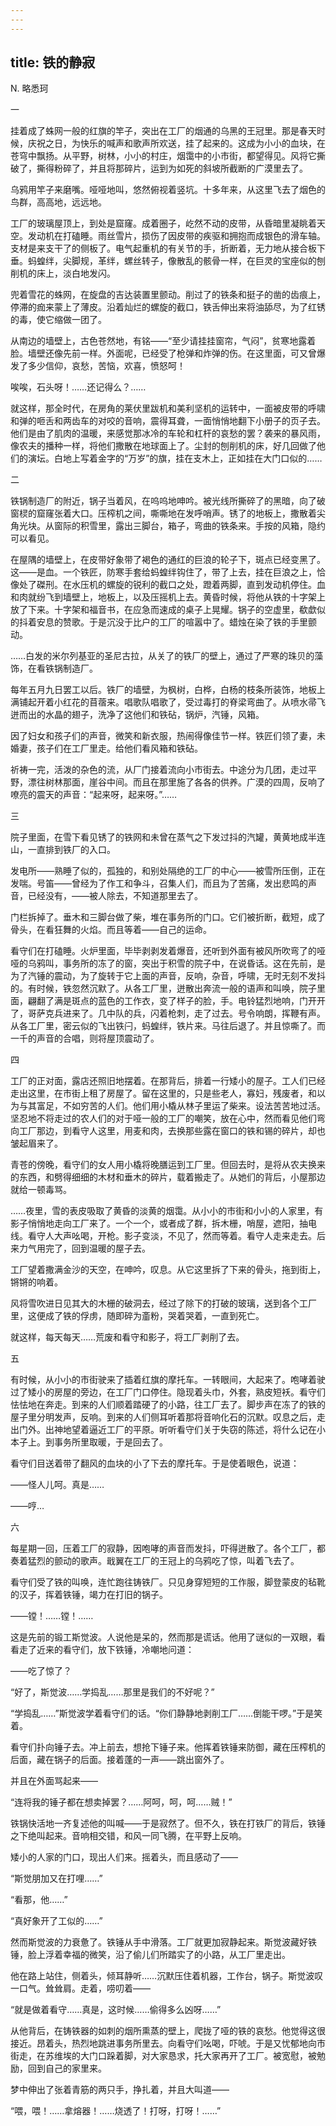 ```yaml
---
---
---
```

title: 铁的静寂
---



N. 略悉珂

一

挂着成了蛛网一般的红旗的竿子，突出在工厂的烟通的乌黑的王冠里。那是春天时候，庆祝之日，为快乐的喊声和歌声所欢送，挂了起来的。这成为小小的血块，在苍穹中飘扬。从平野，树林，小小的村庄，烟霭中的小市街，都望得见。风将它撕破了，撕得粉碎了，并且将那碎片，运到为如死的斜坡所截断的广漠里去了。

乌鸦用竿子来磨嘴。哑哑地叫，悠然俯视着竖坑。十多年来，从这里飞去了烟色的鸟群，高高地，远远地。

工厂的玻璃屋顶上，到处是窟窿。成着圈子，屹然不动的皮带，从昏暗里凝眺着天空。发动机在打磕睡。雨丝雪片，损伤了因皮带的疾驱和拥抱而成银色的滑车轴。支材是来支干了的侧板了。电气起重机的有关节的手，折断着，无力地从接合板下垂。蚂蝗绊，尖脚规，革绊，螺丝转子，像散乱的骸骨一样，在巨灵的宝座似的刨削机的床上，淡白地发闪。

兜着雪花的蛛网，在旋盘的吉达装置里颤动。削过了的铁条和挺子的凿的齿痕上，停滞的痂来蒙上了薄皮。沿着灿烂的螺旋的截口，铁舌伸出来将油舔尽，为了红锈的毒，使它缩做一团了。

从南边的墙壁上，古色苍然地，有铭——“至少请挂挂窗帘，气闷”，贫寒地露着脸。墙壁还像先前一样。外面呢，已经受了枪弹和炸弹的伤。在这里面，可又曾爆发了多少信仰，哀愁，苦恼，欢喜，愤怒呵！

唉唉，石头呀！……还记得么？……

就这样，那全时代，在房角的莱伏里跋机和美利坚机的运转中，一面被皮带的呼啸和弹的咂舌和两齿车的对咬的音响，震得耳聋，一面悄悄地翻下小册子的页子去。他们是由了肌肉的温暖，来感觉那冰冷的车轮和杠杆的哀愁的罢？袭来的暴风雨，像农夫的播种一样，将他们撒散在地球面上了。尘封的刨削机的床，好几回做了他们的演坛。白地上写着金字的“万岁”的旗，挂在支木上，正如挂在大门口似的……

二

铁锅制造厂的附近，锅子当着风，在呜呜地呻吟。被光线所撕碎了的黑暗，向了破窗棂的窟窿张着大口。压榨机之间，嘶嘶地在发呼哨声。锈了的地板上，撒散着尖角光块。从窗际的积雪里，露出三脚台，箱子，弯曲的铁条来。手按的风箱，隐约可以看见。

在屋隅的墙壁上，在皮带好象带了褐色的通红的巨浪的轮子下，斑点已经变黑了。这——是血。一个铁匠，防寒手套给蚂蝗绊钩住了，带了上去，挂在巨浪之上，恰像处了磔刑。在水压机的螺旋的锐利的截口之处，蹬着两脚，直到发动机停住。血和肉就纷飞到墙壁上，地板上，以及压摇机上去。黄昏时候，将他从铁的十字架上放了下来。十字架和福音书，在应急而速成的桌子上晃耀。锅子的空虚里，欷歔似的抖着安息的赞歌。于是沉没于比户的工厂的喧嚣中了。蜡烛在染了铁的手里颤动。

……白发的米尔列基亚的圣尼古拉，从关了的铁厂的壁上，通过了严寒的珠贝的藻饰，在看铁锅制造厂。

每年五月九日罢工以后。铁厂的墙壁，为枫树，白桦，白杨的枝条所装饰，地板上满铺起开着小红花的苜蓿来。唱歌队唱歌了，受过毒打的脊梁弯曲了。从喷水帚飞迸而出的水晶的翅子，洗净了这他们和铁砧，锅炉，汽锤，风箱。

因了妇女和孩子们的声音，微笑和新衣服，热闹得像佳节一样。铁匠们领了妻，未婚妻，孩子们在工厂里走。给他们看风箱和铁砧。

祈祷一完，活泼的杂色的流，从厂门接着流向小市街去。中途分为几团，走过平野，漂往树林那面，崖谷中间。而且在那里施了各各的供养。广漠的四周，反响了嘹亮的震天的声音：“起来呀，起来呀。”……

三

院子里面，在雪下看见锈了的铁网和未曾在蒸气之下发过抖的汽罐，黄黄地成半连山，一直排到铁厂的入口。

发电所——熟睡了似的，孤独的，和别处隔绝的工厂的中心——被雪所压倒，正在发喘。号笛——曾经为了作工和争斗，召集人们，而且为了苦痛，发出悲鸣的声音，已经没有，——被人除去，不知道那里去了。

门栏拆掉了。垂木和三脚台做了柴，堆在事务所的门口。它们被折断，截短，成了骨头，在看狂舞的火焰。而且等着——自己的运命。

看守们在打磕睡。火炉里面，毕毕剥剥发着爆音，还听到外面有被风所吹弯了的哑哑的乌鸦叫，事务所的冻了的窗，突出于积雪的院子中，在说昏话。这在先前，是为了汽锤的震动，为了旋转于它上面的声音，反响，杂音，呼啸，无时无刻不发抖的。有时候，铁忽然沉默了。从各工厂里，迸散出奔流一般的语声和叫唤，院子里面，翩翻了满是斑点的蓝色的工作衣，变了样子的脸，手。电铃猛烈地响，门开开了，哥萨克兵进来了。几中队的兵，闪着枪刺，走了过去。号令响朗，挥鞭有声。从各工厂里，密云似的飞出铁闩，蚂蝗绊，铁片来。马往后退了。并且惊嘶了。而一千的声音的合唱，则将屋顶震动了。

四

工厂的正对面，露店还照旧地摆着。在那背后，排着一行矮小的屋子。工人们已经走出这里，在市街上租了房屋了。留在这里的，只是些老人，寡妇，残废者，和以为与其富足，不如穷苦的人们。他们用小橇从林子里运了柴来。设法苦苦地过活。坚忍地不将走过的农人们的对于哑一般的工厂的嘲笑，放在心中，然而看见他们弯向工厂那边，到看守人这里，用麦和肉，去换那些露在窗口的铁和锡的碎片，却也皱起眉来了。

青苍的傍晚，看守们的女人用小橇将晚膳运到工厂里。但回去时，是将从农夫换来的东西，和劈得细细的木材和垂木的碎片，载着搬走了。从她们的背后，小屋那边就给一顿毒骂。

……夜里，雪的表皮吸取了黄昏的淡黄的烟霭。从小小的市街和小小的人家里，有影子悄悄地走向工厂来了。一个一个，或者成了群，拆木栅，哨屋，遮阳，抽电线。看守人大声吆喝，开枪。影子变淡，不见了，然而等着。看守人走来走去。后来力气用完了，回到温暖的屋子去。

工厂望着撒满金沙的天空，在呻吟，叹息。从它这里拆了下来的骨头，拖到街上，锵锵的响着。

风将雪吹进日见其大的木栅的破洞去，经过了除下的打破的玻璃，送到各个工厂里，这便成了铁的俘虏，随即碎为齑粉，哭着哭着，一直到死亡。

就这样，每天每天……荒废和看守和影子，将工厂剥削了去。

五

有时候，从小小的市街驶来了插着红旗的摩托车。一转眼间，大起来了。咆哮着驶过了矮小的房屋的旁边，在工厂门口停住。隐现着头巾，外套，熟皮短袄。看守们怯怯地在奔走。到来的人们顺着踏硬了的小路，往工厂去了。脚步声在冻了的铁的屋子里分明发声，反响。到来的人们侧耳听着那将音响化石的沉默。叹息之后，走出门外。出神地望着逼近工厂的平原。听听看守们关于失窃的陈述，将什么记在小本子上。到事务所里取暖，于是回去了。

看守们目送着带了翻风的血块的小了下去的摩托车。于是使着眼色，说道：

——怪人儿呵。真是……

——哼…

六

每星期一回，压着工厂的寂静，因咆哮的声音而发抖，吓得迸散了。各个工厂，都奏着猛烈的颤动的歌声。戢翼在工厂的王冠上的乌鸦吃了惊，叫着飞去了。

看守们受了铁的叫唤，连忙跑往铸铁厂。只见身穿短短的工作服，脚登蒙皮的毡靴的汉子，挥着铁锤，竭力在打旧的锅子。

——镗！……镗！……

这是先前的锻工斯觉波。人说他是呆的，然而那是谎话。他用了谜似的一双眼，看看走了近来的看守们，放下铁锤，冷嘲地问道：

——吃了惊了？

“好了，斯觉波……学捣乱……那里是我们的不好呢？”

“学捣乱……”斯觉波学着看守们的话。“你们静静地剥削工厂……倒能干啰。”于是笑着。

看守们扑向锤子去。冲上前去，想抢下锤子来。他挥着铁锤来防御，藏在压榨机的后面，藏在锅子的后面。接着蓬的一声——跳出窗外了。

并且在外面骂起来——

“连将我的锤子都在想卖掉罢？……阿呵，呵，呵……贼！”

铁锅快活地一齐复述他的叫喊——于是寂然了。但不久，铁在打铁厂的背后，铁锤之下绝叫起来。音响相交错，和风一同飞腾，在平野上反响。

矮小的人家的门口，现出人们来。摇着头，而且感动了——

“斯觉朋加又在打哩……”

“看那，他……”

“真好象开了工似的……”

然而斯觉波的力衰惫了。铁锤从手中滑落。工厂就更加寂静起来。斯觉波藏好铁锤，脸上浮着幸福的微笑，沿了偷儿们所踏实了的小路，从工厂里走出。

他在路上站住，侧着头，倾耳静听……沉默压住着机器，工作台，锅子。斯觉波叹一口气。耸耸肩。走着，唠叨着——

“就是做着看守……真是，这时候……偷得多么凶呀……”

从他背后，在铸铁器的如刺的烟所熏蒸的壁上，爬拢了哑的铁的哀愁。他觉得这很接近。昂着头，热烈地跳进事务所里去。向看守们吆喝，吓唬。于是又忧郁地向市街走，在苏维埃的大门口跺着脚，对大家恳求，托大家再开了工厂。被宽慰，被勉励，回到自己的家里来。

梦中伸出了张着青筋的两只手，挣扎着，并且大叫道——

“喂，喂！……拿熔器！……烧透了！打呀，打呀！……”
